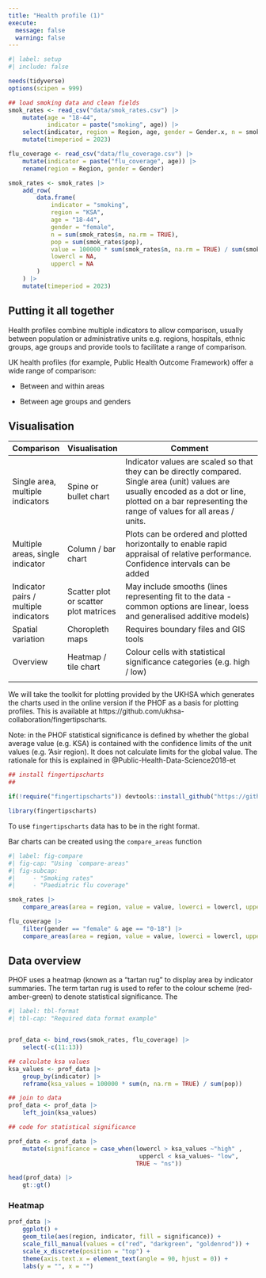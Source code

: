 ```yaml
---
title: "Health profile (1)"
execute: 
  message: false
  warning: false
---
```


```r
#| label: setup
#| include: false

needs(tidyverse)
options(scipen = 999)

## load smoking data and clean fields
smok_rates <- read_csv("data/smok_rates.csv") |>
    mutate(age = "18-44", 
           indicator = paste("smoking", age)) |>
    select(indicator, region = Region, age, gender = Gender.x, n = smokers, pop = sumpops, value, lowercl, uppercl) |> mutate(gender = recode(gender, "Female" = "female")) |>
    mutate(timeperiod = 2023)

flu_coverage <- read_csv("data/flu_coverage.csv") |>
    mutate(indicator = paste("flu_coverage", age)) |>
    rename(region = Region, gender = Gender)

smok_rates <- smok_rates |>
    add_row(
        data.frame(
            indicator = "smoking", 
            region = "KSA", 
            age = "18-44",
            gender = "female", 
            n = sum(smok_rates$n, na.rm = TRUE), 
            pop = sum(smok_rates$pop),
            value = 100000 * sum(smok_rates$n, na.rm = TRUE) / sum(smok_rates$pop),
            lowercl = NA, 
            uppercl = NA
        )
    ) |>
    mutate(timeperiod = 2023) 

```

## Putting it all together

Health profiles combine multiple indicators to allow comparison, usually between population or administrative units e.g. regions, hospitals, ethnic groups, age groups and provide tools to facilitate a range of comparison.

UK health profiles (for example, Public Health Outcome Framework) offer a wide range of comparison:

-   Between and within areas

-   Between age groups and genders

## Visualisation

| Comparison                            | Visualisation                         | Comment                                                                                                                                                                                                     |
|-------------|-------------|----------------------------------------------|
| Single area, multiple indicators      | Spine or bullet chart                 | Indicator values are scaled so that they can be directly compared. Single area (unit) values are usually encoded as a dot or line, plotted on a bar representing the range of values for all areas / units. |
| Multiple areas, single indicator      | Column / bar chart                    | Plots can be ordered and plotted horizontally to enable rapid appraisal of relative performance. Confidence intervals can be added                                                                          |
| Indicator pairs / multiple indicators | Scatter plot or scatter plot matrices | May include smooths (lines representing fit to the data - common options are linear, loess and generalised additive models)                                                                                 |
| Spatial variation                     | Choropleth maps                       | Requires boundary files and GIS tools                                                                                                                                                                       |
| Overview                              | Heatmap / tile chart                  | Colour cells with statistical significance categories (e.g. high / low)                                                                                                                                     |
|                                       |                                       |                                                                                                                                                                                                             |

We will take the toolkit for plotting provided by the UKHSA which generates the charts used in the online version if the PHOF as a basis for plotting profiles. This is available at https://github.com/ukhsa-collaboration/fingertipscharts.

Note: in the PHOF statistical significance is defined by whether the global average value (e.g. KSA) is contained with the confidence limits of the unit values (e.g. 'Asir region). It does not calculate limits for the global value. The rationale for this is explained in @Public-Health-Data-Science2018-et

```r
## install fingertipscharts
## 

if(!require("fingertipscharts")) devtools::install_github("https://github.com/ukhsa-collaboration/fingertipscharts", force = TRUE)

library(fingertipscharts)

```

To use `fingertipscharts` data has to be in the right format.

Bar charts can be created using the `compare_areas` function

```r
#| label: fig-compare
#| fig-cap: "Using `compare-areas"
#| fig-subcap: 
#|     - "Smoking rates"
#|     - "Paediatric flu coverage"

smok_rates |>
    compare_areas(area = region, value = value, lowerci = lowercl, upperci = uppercl, title = "Rate of attendance at smoking clinics 18-44: F")

flu_coverage |>
    filter(gender == "female" & age == "0-18") |>
    compare_areas(area = region, value = value, lowerci = lowercl, upperci = uppercl, fill = gender, title = "Flu vaccination coverage 0-18; F")

```

## Data overview

PHOF uses a heatmap (known as a "tartan rug" to display area by indicator summaries. The term tartan rug is used to refer to the colour scheme (red-amber-green) to denote statistical significance. The

```r
#| label: tbl-format
#| tbl-cap: "Required data format example"


prof_data <- bind_rows(smok_rates, flu_coverage) |>
    select(-c(11:13)) 

## calculate ksa values
ksa_values <- prof_data |>
    group_by(indicator) |>
    reframe(ksa_values = 100000 * sum(n, na.rm = TRUE) / sum(pop))

## join to data
prof_data <- prof_data |>
    left_join(ksa_values)

## code for statistical significance

prof_data <- prof_data |>
    mutate(significance = case_when(lowercl > ksa_values ~"high" ,
                                     uppercl < ksa_values~ "low",
                                    TRUE ~ "ns"))

head(prof_data) |>
    gt::gt()

```

### Heatmap

```r

prof_data |>
    ggplot() +
    geom_tile(aes(region, indicator, fill = significance)) +
    scale_fill_manual(values = c("red", "darkgreen", "goldenrod")) +
    scale_x_discrete(position = "top") +
    theme(axis.text.x = element_text(angle = 90, hjust = 0)) +
    labs(y = "", x = "")
    

```

### 
